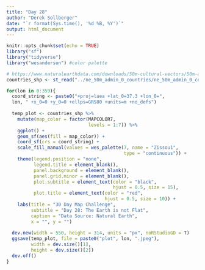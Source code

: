 ```yaml
---
title: "Day 28"
author: "Derek Sollberger"
date: "`r format(Sys.time(), '%d %B, %Y')`"
output: html_document
---
```


```r
knitr::opts_chunk$set(echo = TRUE)
library("sf")
library("tidyverse")
library("wesanderson") #color palette
```

```r
# https://www.naturalearthdata.com/downloads/50m-cultural-vectors/50m-admin-0-countries-2/
countries_shp <- st_read("../ne_50m_admin_0_countries/ne_50m_admin_0_countries.shp")
```

```r
for(lon in 0:359){
  coord_string <- paste0("+proj=laea +lat_0=37.3 +lon_0=",
  lon, " +x_0=0 +y_0=0 +ellps=GRS80 +units=m +no_defs")
  
  temp_plot <- countries_shp %>%
    mutate(map_color = factor(MAPCOLOR7,
                              levels = 1:7)) %>%
    ggplot() +
    geom_sf(aes(fill = map_color)) +
    coord_sf(crs = coord_string) +
    scale_fill_manual(values = wes_palette(7, name = "Zissou1", 
                                           type = "continuous")) +
    theme(legend.position = "none",
          legend.title = element_blank(),
          panel.background = element_blank(),
          panel.grid.minor = element_blank(),
          plot.subtitle = element_text(color = "black", 
                                       hjust = 0.5, size = 15),
          plot.title = element_text(color = "red", 
                                    hjust = 0.5, size = 10)) + 
    labs(title = "30 Day Map Challenge",
         subtitle = "Day 28: The Earth is not Flat",
         caption = "Data Source: Natural Earth",
         x = "", y = "")
  
  dev.new(width = 550, height = 314, units = "px", noRStudioGD = T)
  ggsave(temp_plot, file = paste0("plot", lon, ".jpeg"),
         width = dev.size()[1],
         height = dev.size()[2])
  dev.off()
}

```

